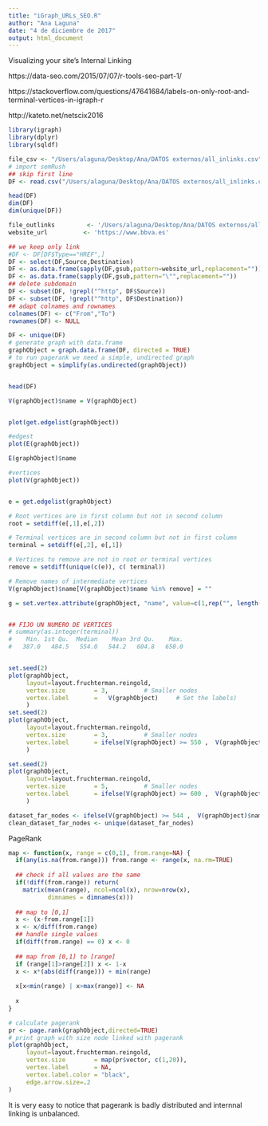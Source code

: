 ```yaml
---
title: "iGraph_URLs_SEO.R"
author: "Ana Laguna"
date: "4 de diciembre de 2017"
output: html_document
---
```


Visualizing your site’s Internal Linking

https://data-seo.com/2015/07/07/r-tools-seo-part-1/

https://stackoverflow.com/questions/47641684/labels-on-only-root-and-terminal-vertices-in-igraph-r

http://kateto.net/netscix2016
```r

library(igraph)
library(dplyr)
library(sqldf)

file_csv <- "/Users/alaguna/Desktop/Ana/DATOS externos/all_inlinks.csv"
# import semRush
## skip first line
DF <- read.csv("/Users/alaguna/Desktop/Ana/DATOS externos/all_inlinks.csv", header=TRUE, sep = ";", stringsAsFactors = F )

head(DF)
dim(DF)
dim(unique(DF))

file_outlinks         <- '/Users/alaguna/Desktop/Ana/DATOS externos/all_inlinks.csv'
website_url          <- 'https://www.bbva.es'

## we keep only link
#DF <- DF[DF$Type=="HREF",]
DF <- select(DF,Source,Destination)
DF <- as.data.frame(sapply(DF,gsub,pattern=website_url,replacement=""))
DF <- as.data.frame(sapply(DF,gsub,pattern="\"",replacement=""))
## delete subdomain
DF <- subset(DF, !grepl("^http", DF$Source))
DF <- subset(DF, !grepl("^http", DF$Destination))
## adapt colnames and rownames
colnames(DF) <- c("From","To")
rownames(DF) <- NULL

DF <- unique(DF)
# generate graph with data.frame
graphObject = graph.data.frame(DF, directed = TRUE)
# to run pagerank we need a simple, undirected graph
graphObject = simplify(as.undirected(graphObject))


head(DF)

V(graphObject)$name = V(graphObject)


plot(get.edgelist(graphObject))

#edgest
plot(E(graphObject))

E(graphObject)$name

#vertices
plot(V(graphObject))


e = get.edgelist(graphObject)

# Root vertices are in first column but not in second column
root = setdiff(e[,1],e[,2])

# Terminal vertices are in second column but not in first column
terminal = setdiff(e[,2], e[,1])

# Vertices to remove are not in root or terminal vertices
remove = setdiff(unique(c(e)), c( terminal))

# Remove names of intermediate vertices
V(graphObject)$name[V(graphObject)$name %in% remove] = ""

g = set.vertex.attribute(graphObject, "name", value=c(1,rep("", length(2:11)),12:21))


## FIJO UN NUMERO DE VERTICES
# summary(as.integer(terminal))
#    Min. 1st Qu.  Median    Mean 3rd Qu.    Max. 
#   387.0   484.5   554.0   544.2   604.8   650.0 


set.seed(2)
plot(graphObject, 
     layout=layout.fruchterman.reingold,
     vertex.size        = 3,          # Smaller nodes
     vertex.label       =   V(graphObject)     # Set the labels)
     )
set.seed(2)
plot(graphObject, 
     layout=layout.fruchterman.reingold,
     vertex.size        = 3,          # Smaller nodes
     vertex.label       = ifelse(V(graphObject) >= 550 ,  V(graphObject), "")      # Set the labels)
     )

set.seed(2)
plot(graphObject, 
     layout=layout.fruchterman.reingold,
     vertex.size        = 5,          # Smaller nodes
     vertex.label       = ifelse(V(graphObject) >= 600 ,  V(graphObject)$name, "")      # Set the labels)
     )

dataset_far_nodes <- ifelse(V(graphObject) >= 544 ,  V(graphObject)$name, "")
clean_dataset_far_nodes <- unique(dataset_far_nodes)

````

PageRank
```r
map <- function(x, range = c(0,1), from.range=NA) {
  if(any(is.na(from.range))) from.range <- range(x, na.rm=TRUE)
  
  ## check if all values are the same
  if(!diff(from.range)) return(
    matrix(mean(range), ncol=ncol(x), nrow=nrow(x),
           dimnames = dimnames(x)))
  
  ## map to [0,1]
  x <- (x-from.range[1])
  x <- x/diff(from.range)
  ## handle single values
  if(diff(from.range) == 0) x <- 0
  
  ## map from [0,1] to [range]
  if (range[1]>range[2]) x <- 1-x
  x <- x*(abs(diff(range))) + min(range)
  
  x[x<min(range) | x>max(range)] <- NA
  
  x
}

# calculate pagerank
pr <- page.rank(graphObject,directed=TRUE)
# print graph with size node linked with pagerank
plot(graphObject, 
     layout=layout.fruchterman.reingold,
     vertex.size        = map(pr$vector, c(1,20)),
     vertex.label       = NA, 
     vertex.label.color = "black",
     edge.arrow.size=.2
)
```


It is very easy to notice that pagerank is badly distributed and internnal linking is unbalanced.

